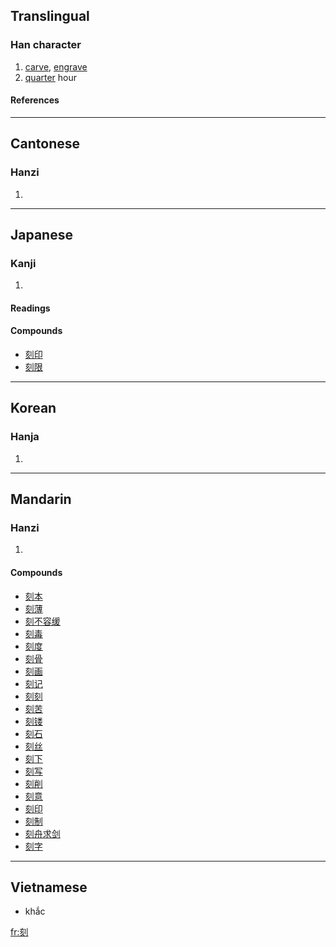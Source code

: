 ==Translingual==
===Han character===
{{Han char|rad=刀|as=06|sn=8|four=0280<sub>0</sub>|canj=卜人中弓 (YOLN)}}
# [[carve]], [[engrave]]
# [[quarter]] hour
====References====
{{Han ref|kx=0139.140|dkj=01970|dj=0316.050|hdz=10337.020|uh=523B|ud=21051|bh=A8E8|bd=43240}}
----
==Cantonese==
===Hanzi===
{{yue-hanzi|jyut=|y=haak1, hak1}}
# {{defn|Cantonese}}
----
==Japanese==
===Kanji===
{{ja-kanji|grade=|rs=刀06}}
# {{defn|Japanese}} 
====Readings====
{{ja-readings|on=[[こく]] (koku)|kun=[[きざむ]] (kizamu), [[きざみ]] (kizami), [[とき]] (toki)}}

====Compounds====
*[[刻印]]
*[[刻限]]
----
==Korean==
===Hanja===
{{ko-hanja|hangeul=각|rv=gak|mr=kak}}
# {{defn|Korean}}
----
==Mandarin==
===Hanzi===
{{cmn-hanzi|pin=[[kè]] (ke4), [[qì]] (qi4)|wg=k'o<sup>4</sup>, ch'i<sup>4</sup>}}
# {{defn|Mandarin}}

====Compounds====
*[[刻本]]
*[[刻薄]]
*[[刻不容缓]]
*[[刻毒]]
*[[刻度]]
*[[刻骨]]
*[[刻画]]
*[[刻记]]
*[[刻刻]]
*[[刻苦]]
*[[刻镂]]
*[[刻石]]
*[[刻丝]]
*[[刻下]]
*[[刻写]]
*[[刻削]]
*[[刻意]]
*[[刻印]]
*[[刻制]]
*[[刻舟求剑]]
*[[刻字]]
----

==Vietnamese==

*khắc
[[fr:刻]]